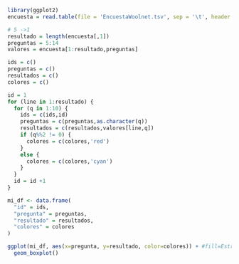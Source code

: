 


```r
library(ggplot2)
encuesta = read.table(file = 'EncuestaWoolnet.tsv', sep = '\t', header = TRUE)
```

```r
# 5 ->1
resultado = length(encuesta[,1])
preguntas = 5:14
valores = encuesta[1:resultado,preguntas]

ids = c()
preguntas = c()
resultados = c()
colores = c()

id = 1
for (line in 1:resultado) {
  for (q in 1:10) {
    ids = c(ids,id)
    preguntas = c(preguntas,as.character(q))
    resultados = c(resultados,valores[line,q])
    if (q%%2 != 0) {
      colores = c(colores,'red')
    }
    else {
      colores = c(colores,'cyan')
    }
  }
  id = id +1
}

mi_df <- data.frame(
  "id" = ids, 
  "pregunta" = preguntas, 
  "resultado" = resultados,
  "colores" = colores
)
```

```r
ggplot(mi_df, aes(x=pregunta, y=resultado, color=colores)) + #fill=Estructura
  geom_boxplot()
```
